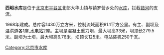 {{Unreferenced|time=2021-05-19T00:44:22+00:00}}
{{Coord|40.3176225|117.1014722|type:waterbody_region:CN-11_source:GoogleMaps|display=title}}
'''西峪水库'''是位于[[北京市|北京市]][[平谷区|平谷区]]北部大华山镇与镇罗营乡处的[[水库|水库]]，拦截[[错河|错河]]的支流。

1968年建成。总库容1430万立方米，控制流域面积81.1平方公里。有主、副坝及溢洪道各1座,[[水电站|水电站]]2座。主坝是混凝土重力坝，最大坝高33米，坝顶长279.5 米。副坝为土坝，最大坝高6.76米，坝顶长125米。电站装机250千瓦。

[[Category:北京市水库|Category:北京市水库]]